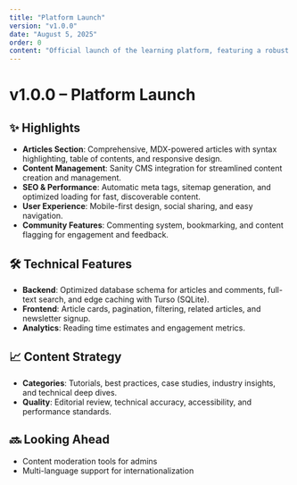 ```yaml
---
title: "Platform Launch"
version: "v1.0.0"
date: "August 5, 2025"
order: 0
content: "Official launch of the learning platform, featuring a robust articles section, content management, and community features."
---
```


# v1.0.0 – Platform Launch

## ✨ Highlights

- **Articles Section**: Comprehensive, MDX-powered articles with syntax highlighting, table of contents, and responsive design.
- **Content Management**: Sanity CMS integration for streamlined content creation and management.
- **SEO & Performance**: Automatic meta tags, sitemap generation, and optimized loading for fast, discoverable content.
- **User Experience**: Mobile-first design, social sharing, and easy navigation.
- **Community Features**: Commenting system, bookmarking, and content flagging for engagement and feedback.

## 🛠 Technical Features

- **Backend**: Optimized database schema for articles and comments, full-text search, and edge caching with Turso (SQLite).
- **Frontend**: Article cards, pagination, filtering, related articles, and newsletter signup.
- **Analytics**: Reading time estimates and engagement metrics.

## 📈 Content Strategy

- **Categories**: Tutorials, best practices, case studies, industry insights, and technical deep dives.
- **Quality**: Editorial review, technical accuracy, accessibility, and performance standards.

## 🔜 Looking Ahead

- Content moderation tools for admins
- Multi-language support for internationalization

